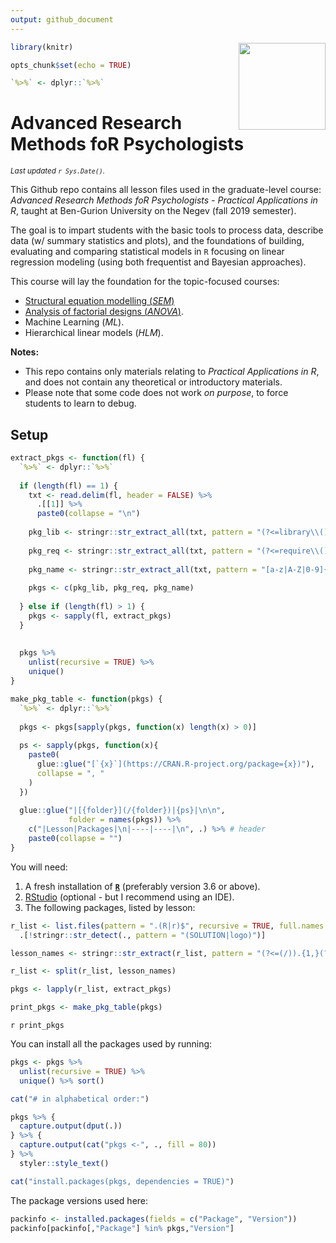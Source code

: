 ```yaml
---
output: github_document
---
```


<img src='ARMPHex.png' align="right" height="139" />

```r
library(knitr)

opts_chunk$set(echo = TRUE)

`%>%` <- dplyr::`%>%`
```

# Advanced Research Methods foR Psychologists

<sub>*Last updated `r Sys.Date()`.*</sub>

This Github repo contains all lesson files used in the graduate-level course: *Advanced Research Methods foR Psychologists - Practical Applications in R*, taught at Ben-Gurion University on the Negev (fall 2019 semester).

The goal is to impart students with the basic tools to process data, describe data (w/ summary statistics and plots), and the foundations of building, evaluating and comparing statistical models in `R` focusing on linear regression modeling (using both frequentist and Bayesian approaches).

This course will lay the foundation for the topic-focused courses:

- [Structural equation modelling (*SEM*)](https://github.com/mattansb/Structural-Equation-Modeling-foR-Psychologists)
- [Analysis of factorial designs (*ANOVA*)](https://github.com/mattansb/Analysis-of-Factorial-Designs-foR-Psychologists).
- Machine Learning (*ML*).
- Hierarchical linear models (*HLM*).

**Notes:**  

- This repo contains only materials relating to *Practical Applications in R*, and does not contain any theoretical or introductory materials.  
- Please note that some code does not work *on purpose*, to force students to learn to debug.

## Setup

```r
extract_pkgs <- function(fl) {
  `%>%` <- dplyr::`%>%`
  
  if (length(fl) == 1) {
    txt <- read.delim(fl, header = FALSE) %>% 
      .[[1]] %>% 
      paste0(collapse = "\n")
    
    pkg_lib <- stringr::str_extract_all(txt, pattern = "(?<=library\\().{1,}(?=\\))")
    
    pkg_req <- stringr::str_extract_all(txt, pattern = "(?<=require\\().{1,}(?=\\))")
    
    pkg_name <- stringr::str_extract_all(txt, pattern = "[a-z|A-Z|0-9]{1,}(?=\\:\\:)")
    
    pkgs <- c(pkg_lib, pkg_req, pkg_name)
    
  } else if (length(fl) > 1) {
    pkgs <- sapply(fl, extract_pkgs)
  }
  
  
  pkgs %>%
    unlist(recursive = TRUE) %>%
    unique()
}

make_pkg_table <- function(pkgs) {
  `%>%` <- dplyr::`%>%`
  
  pkgs <- pkgs[sapply(pkgs, function(x) length(x) > 0)]
  
  ps <- sapply(pkgs, function(x){
    paste0(
      glue::glue("[`{x}`](https://CRAN.R-project.org/package={x})"),
      collapse = ", "
    )
  })
  
  glue::glue("|[{folder}](/{folder})|{ps}|\n\n",
             folder = names(pkgs)) %>% 
    c("|Lesson|Packages|\n|----|----|\n", .) %>% # header
    paste0(collapse = "")
}
```


You will need:

1. A fresh installation of [**`R`**](https://cran.r-project.org/) (preferably version 3.6 or above).
2. [RStudio](https://www.rstudio.com/products/rstudio/download/) (optional - but I recommend using an IDE).
3. The following packages, listed by lesson:

```r
r_list <- list.files(pattern = ".(R|r)$", recursive = TRUE, full.names = TRUE) %>% 
  .[!stringr::str_detect(., pattern = "(SOLUTION|logo)")]

lesson_names <- stringr::str_extract(r_list, pattern = "(?<=(/)).{1,}(?=(/))")

r_list <- split(r_list, lesson_names)

pkgs <- lapply(r_list, extract_pkgs)

print_pkgs <- make_pkg_table(pkgs)

```

`r print_pkgs`

You can install all the packages used by running:

```r

pkgs <- pkgs %>% 
  unlist(recursive = TRUE) %>% 
  unique() %>% sort()

cat("# in alphabetical order:")

pkgs %>% {
  capture.output(dput(.))
} %>% {
  capture.output(cat("pkgs <-", ., fill = 80))
} %>%
  styler::style_text()

cat("install.packages(pkgs, dependencies = TRUE)")
```

The package versions used here:
```r
packinfo <- installed.packages(fields = c("Package", "Version"))
packinfo[packinfo[,"Package"] %in% pkgs,"Version"]
```
